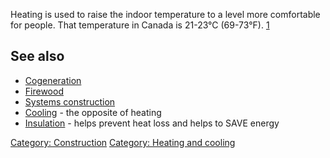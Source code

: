 Heating is used to raise the indoor temperature to a level more comfortable for people.  That temperature in Canada is 21-23°C (69-73°F). [http://www.ccohs.ca/oshanswers/phys_agents/thermal_comfort.html]

== See also ==
*[[Cogeneration]]
*[[Firewood]]
*[[Systems construction]]
* [[Cooling]] - the opposite of heating
* [[Insulation]] - helps prevent heat loss and helps to SAVE energy

[[Category: Construction]]
[[Category: Heating and cooling]]